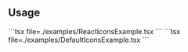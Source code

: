 
## Usage

<Example>
  <ReactIconsExample />
  <ExampleCode>
    ```tsx file=./examples/ReactIconsExample.tsx
    ```
  </ExampleCode>
</Example>


<Example>
  <DefaultIconsExample />
  <ExampleCode>
    ```tsx file=./examples/DefaultIconsExample.tsx
    ```
  </ExampleCode>
</Example>
